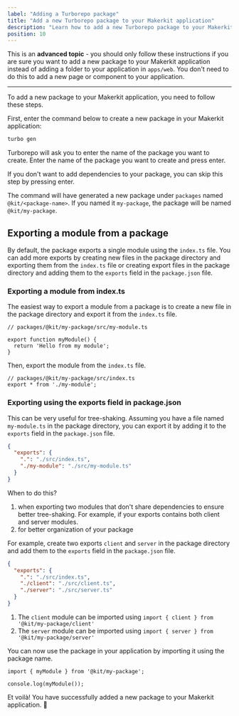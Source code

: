 ```yaml
---
label: "Adding a Turborepo package"
title: "Add a new Turborepo package to your Makerkit application"
description: "Learn how to add a new Turborepo package to your Makerkit application"
position: 10
---
```


This is an **advanced topic** - you should only follow these instructions if you are sure you want to add a new package to your Makerkit application instead of adding a folder to your application in `apps/web`. You don't need to do this to add a new page or component to your application.

---

To add a new package to your Makerkit application, you need to follow these steps.

First, enter the command below to create a new package in your Makerkit application:

```bash
turbo gen
```

Turborepo will ask you to enter the name of the package you want to create. Enter the name of the package you want to create and press enter.

If you don't want to add dependencies to your package, you can skip this step by pressing enter.

The command will have generated a new package under `packages` named `@kit/<package-name>`. If you named it `my-package`, the package will be named `@kit/my-package`.

## Exporting a module from a package

By default, the package exports a single module using the `index.ts` file. You can add more exports by creating new files in the package directory and exporting them from the `index.ts` file or creating export files in the package directory and adding them to the `exports` field in the `package.json` file.

### Exporting a module from index.ts

The easiest way to export a module from a package is to create a new file in the package directory and export it from the `index.ts` file.

```tsx
// packages/@kit/my-package/src/my-module.ts

export function myModule() {
  return 'Hello from my module';
}
```

Then, export the module from the `index.ts` file.

```tsx
// packages/@kit/my-package/src/index.ts
export * from './my-module';
```

### Exporting using the exports field in package.json

This can be very useful for tree-shaking. Assuming you have a file named `my-module.ts` in the package directory, you can export it by adding it to the `exports` field in the `package.json` file.

```json
{
  "exports": {
    ".": "./src/index.ts",
    "./my-module": "./src/my-module.ts"
  }
}
```

When to do this?

1. when exporting two modules that don't share dependencies to ensure better tree-shaking. For example, if your exports contains both client and server modules.
2. for better organization of your package


For example, create two exports `client` and `server` in the package directory and add them to the `exports` field in the `package.json` file.

```json
{
  "exports": {
    ".": "./src/index.ts",
    "./client": "./src/client.ts",
    "./server": "./src/server.ts"
  }
}
```

1. The `client` module can be imported using `import { client } from '@kit/my-package/client'`
2. The `server` module can be imported using `import { server } from '@kit/my-package/server'`

You can now use the package in your application by importing it using the package name.

```tsx
import { myModule } from '@kit/my-package';

console.log(myModule());
```

Et voilà! You have successfully added a new package to your Makerkit application. 🎉